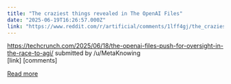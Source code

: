 ```yaml
---
title: "The craziest things revealed in The OpenAI Files"
date: "2025-06-19T16:26:57.000Z"
link: "https://www.reddit.com/r/artificial/comments/1lff4gj/the_craziest_things_revealed_in_the_openai_files/"
---
```


https://techcrunch.com/2025/06/18/the-openai-files-push-for-oversight-in-the-race-to-agi/
    submitted by    /u/MetaKnowing  
 [link]   [comments]

[Read more](https://www.reddit.com/r/artificial/comments/1lff4gj/the_craziest_things_revealed_in_the_openai_files/)
